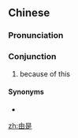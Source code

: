 ==Chinese==
{{zh-forms}}

===Pronunciation===
{{zh-pron
|m=yóushì
|cat=con
}}

===Conjunction===
{{zh-con}}

# {{lb|zh|archaic}} because of this

====Synonyms====
* {{zh-l|因此}}

[[zh:由是]]
